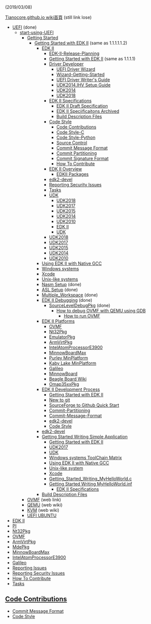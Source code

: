 (2019/03/08)

[[Tianocore.github.io wiki首頁]] (still link lose)
* [[UEFI]] (done)
** [[start-using-UEFI]]
*** [[Getting Started]]
**** [[Getting Started with EDK II]] (same as 1.1.1.1.1.2)
***** [[EDK II]]
****** [[EDK-II-Release-Planning]] 
****** [[Getting Started with EDK II]] (same as 1.1.1.1)
****** [[Driver Developer]]
******* [[UEFI Driver Wizard]]
******* [[Wizard-Getting-Started]]
******* [[UEFI Driver Writer's Guide]]
******* [[UDK2014.IHV Setup Guide]]
******* [[UDK2014]]
******* [[UDK2018]]
****** [[EDK II Specifications]]
******* [[EDK II Draft Specification]]
******* [[EDK II Speciificaitons Archived]]
******* [[Build Description Files]]
****** [[Code Style]]
******* [[Code Contributions]]
******* [[Code Style-C]]
******* [[Code Style-Python]]
******* [[Source Control]]
******* [[Commit Message Format]]
******* [[Commit Partitioning]]
******* [[Commit Signature Format]]
******* [[How To Contribute]]
****** [[EDK II Overview]]
******* [[EDKII Packages]]
****** [[edk2-devel]]
****** [[Reporting Security Issues]]
****** [[Tasks]]
****** [[UDK]]
******* [[UDK2018]]
******* [[UDK2017]]
******* [[UDK2015]] 
******* [[UDK2014]] 
******* [[UDK2010]]
******* [[EDK II]]
******* [[UDK]]
****** [[UDK2018]] 
****** [[UDK2017]] 
****** [[UDK2015]] 
****** [[UDK2014]]
****** [[UDK2010]]
***** [[Using EDK II with Native GCC]]
***** [[Windows systems]] 
***** [[Xcode]]
***** [[Unix-like systems]]
***** [[Nasm Setup]]  (done)
***** [[ASL Setup]] (done)
***** [[Multiple_Workspace]] (done)
***** [[EDK II Debugging]] (done)
****** [[SourceLevelDebugPkg]] (done)
******* [[How to debug OVMF with QEMU using GDB]]
******** [[How to run OVMF]]
***** [[EDK II Platforms]]
****** [[OVMF]]
****** [[Nt32Pkg]]
****** [[EmulatorPkg]]
****** [[ArmVirtPkg]]
****** [[IntelAtomProcessorE3900]]
****** [[MinnowBoardMax]]
****** [[Purley MinPlatform]]
****** [[Kaby Lake MinPlatform]]
****** [[Galileo]]
****** [[MinnowBoard]]
****** [[Beagle Board Wiki]]
****** [[Omap35xxPkg]]
***** [[EDK II Development Process]]
****** [[Getting Started with EDK II]] 
****** [[New to git]]
****** [[SourceForge to Github Quick Start]]
****** [[Commit-Partitioning]]
****** [[Commit-Message-Format]]
****** [[edk2-devel]]
****** [[Code Style]]
***** [[edk2-devel]]
***** [[Getting Started Writing Simple Application]]
****** [[Getting Started with EDK II]]
****** [[UDK2017]]
****** [[UDK]] 
****** [[Windows systems ToolChain Matrix]]
****** [[Using EDK II with Native GCC]]
****** [[Unix-like system]]
****** [[Xcode]]
****** [[Getting_Started_Writing_MyHelloWorld.c]]
****** [[Getting Started Writing MyHelloWorld.inf]]
******* [[EDK II Specifications]]
***** [[Build Description Files]]
*** [http://www.tianocore.org/ovmf/ OVMF] (web link)
*** [https://en.wikipedia.org/wiki/QEMU QEMU] (web wiki)
*** [https://en.wikipedia.org/wiki/kernel-based_Virtual_Machine KVM] (web wiki)
*** [[UEFI UBUNTU]]
* [[EDK II]] 
* [[PI]] 
* [[Nt32Pkg]] 
* [[OVMF]]
* [[ArmVirtPkg]]
* [[MdePkg]] 
* [[MinnowBoardMax]]
* [[IntelAtomProcessorE3900]] 
* [[Galileo]] 
* [[Reporting Issues]]
* [[Reporting Security Issues]]
* [[How To Contribute]] 
* [[Tasks]]

== [[Code Contributions]] ==
*[[Commit Message Format]]
*[[Code Style]]
